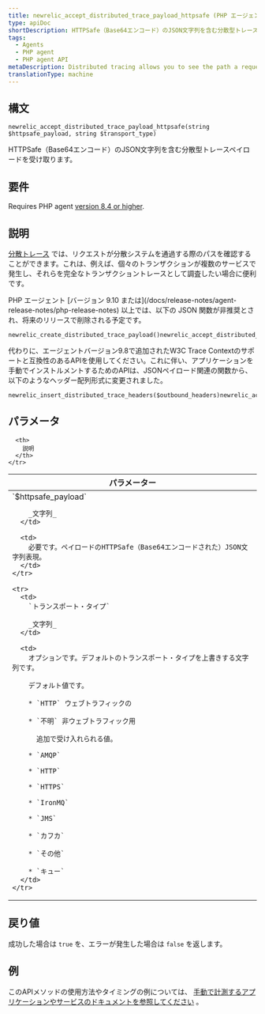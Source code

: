 ```yaml
---
title: newrelic_accept_distributed_trace_payload_httpsafe (PHP エージェント API)
type: apiDoc
shortDescription: HTTPSafe（Base64エンコード）のJSON文字列を含む分散型トレースペイロードを受け取ります。
tags:
  - Agents
  - PHP agent
  - PHP agent API
metaDescription: Distributed tracing allows you to see the path a request takes as it travels through a distributed system. Use this API to accept an HTTPSafe/Base64 payload.
translationType: machine
---
```


## 構文

```
newrelic_accept_distributed_trace_payload_httpsafe(string $httpsafe_payload, string $transport_type)
```

HTTPSafe（Base64エンコード）のJSON文字列を含む分散型トレースペイロードを受け取ります。

## 要件

Requires PHP agent [version 8.4 or higher](/docs/release-notes/agent-release-notes/php-release-notes).

## 説明

[分散トレース](/docs/agents/php-agent/features/distributed-tracing-php) では、リクエストが分散システムを通過する際のパスを確認することができます。これは、例えば、個々のトランザクションが複数のサービスで発生し、それらを完全なトランザクショントレースとして調査したい場合に便利です。

<Callout variant="important">
  PHP エージェント [バージョン 9.10 または](/docs/release-notes/agent-release-notes/php-release-notes) 以上では、以下の JSON 関数が非推奨とされ、将来のリリースで削除される予定です。

  ```
  newrelic_create_distributed_trace_payload()newrelic_accept_distributed_trace_payload($payload)newrelic_accept_distributed_trace_payload_httpsafe($payload)
  ```

  代わりに、エージェントバージョン9.8で追加されたW3C Trace Contextのサポートと互換性のあるAPIを使用してください。これに伴い、アプリケーションを手動でインストルメントするためのAPIは、JSONペイロード関連の関数から、以下のようなヘッダー配列形式に変更されました。

  ```
  newrelic_insert_distributed_trace_headers($outbound_headers)newrelic_accept_distributed_trace_headers($inbound_headers)
  ```
</Callout>

## パラメータ

<table>
  <thead>
    <tr>
      <th width="25%">
        パラメーター
      </th>

      <th>
        説明
      </th>
    </tr>
  </thead>

  <tbody>
    <tr>
      <td>
        `$httpsafe_payload`

        _文字列_
      </td>

      <td>
        必要です。ペイロードのHTTPSafe（Base64エンコードされた）JSON文字列表現。
      </td>
    </tr>

    <tr>
      <td>
        `トランスポート・タイプ`

        _文字列_
      </td>

      <td>
        オプションです。デフォルトのトランスポート・タイプを上書きする文字列です。

        デフォルト値です。

        * `HTTP` ウェブトラフィックの

        * `不明` 非ウェブトラフィック用

          追加で受け入れられる値。

        * `AMQP`

        * `HTTP`

        * `HTTPS`

        * `IronMQ`

        * `JMS`

        * `カフカ`

        * `その他`

        * `キュー`
      </td>
    </tr>
  </tbody>
</table>

## 戻り値

成功した場合は `true` を、エラーが発生した場合は `false` を返します。

## 例

このAPIメソッドの使用方法やタイミングの例については、 [手動で計測するアプリケーションやサービスのドキュメントを参照してください](/docs/agents/php-agent/features/distributed-tracing-php#manual) 。
